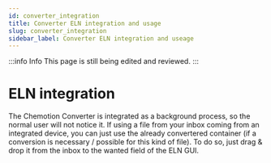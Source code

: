```yaml
---
id: converter_integration 
title: Converter ELN integration and usage
slug: converter_integration 
sidebar_label: Converter ELN integration and useage
---
```


:::info Info
This page is still being edited and reviewed.
:::

# ELN integration

The Chemotion Converter is integrated as a background process, so the normal user will not notice it.
If using a file from your inbox coming from an integrated device, you can just use the already convertered container (if a conversion is necessary / possible for this kind of file).
To do so, just drag & drop it from the inbox to the wanted field of the ELN GUI.
